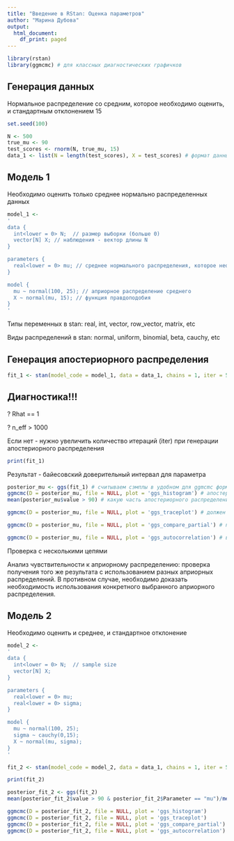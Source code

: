 ```yaml
---
title: "Введение в RStan: Оценка параметров"
author: "Марина Дубова"
output:
  html_document:
    df_print: paged
---
```


```r
library(rstan)
library(ggmcmc) # для классных диагностических графичков
```

## Генерация данных

Нормальное распределение со средним, которое необходимо оценить, и стандартным отклонением 15

```r
set.seed(100)

N <- 500
true_mu <- 90
test_scores <- rnorm(N, true_mu, 15)
data_1 <- list(N = length(test_scores), X = test_scores) # формат данных для stan - список с переменными
```

## Модель 1 

Необходимо оценить только среднее нормально распределенных данных

```r
model_1 <-
'
data {
  int<lower = 0> N;  // размер выборки (больше 0)
  vector[N] X; // наблюдения - вектор длины N
}

parameters {
  real<lower = 0> mu; // среднее нормального распределения, которое необходимо оценить
}

model {
  mu ~ normal(100, 25); // априорное распределение среднего
  X ~ normal(mu, 15); // функция правдоподобия
}
'
```

Типы переменных в stan: real, int, vector, row_vector, matrix, etc

Виды распределений в stan: normal, uniform, binomial, beta, cauchy, etc

## Генерация апостериорного распределения


```r
fit_1 <- stan(model_code = model_1, data = data_1, chains = 1, iter = 5000, warmup = 1000) # ! нужно всегда использовать несколько цепей для диагностики результата
```

## Диагностика!!!

? Rhat == 1

? n_eff > 1000

Если нет - нужно увеличить количество итераций (iter) при генерации апостериорного распределения

```r
print(fit_1)
```

Результат - байесовский доверительный интервал для параметра

```r
posterior_mu <- ggs(fit_1) # считываем сэмплы в удобном для ggmcmc формате
ggmcmc(D = posterior_mu, file = NULL, plot = 'ggs_histogram') # апостериорное распределение параметра
mean(posterior_mu$value > 90) # какую часть апостериорного распределения составляют средние больше 90?
```

```r
ggmcmc(D = posterior_mu, file = NULL, plot = 'ggs_traceplot') # должен выглядить как белый шум, все цепи варьируют вокруг одинаковых значений. Если нет - можно попробовать увеличить warmup

ggmcmc(D = posterior_mu, file = NULL, plot = 'ggs_compare_partial') # полное и частичное апостериорное распределение в идеале должны полностью перекрывать друг друга 

ggmcmc(D = posterior_mu, file = NULL, plot = 'ggs_autocorrelation') # в идеале: все значения после 1 на нуле или очень близки к нулю
```

Проверка с несколькими цепями

Анализ чувствительности к априорному распределению: проверка получения того же результата с использованием разных априорных распределений. В противном случае, необходимо доказать необходимость использования конкретного выбранного априорного распределения.

## Модель 2

Необходимо оценить и среднее, и стандартное отклонение

```r
model_2 <-
'
data {
  int<lower = 0> N;  // sample size
  vector[N] X;
}

parameters {
  real<lower = 0> mu;
  real<lower = 0> sigma;
}

model {
  mu ~ normal(100, 25);
  sigma ~ cauchy(0,15);
  X ~ normal(mu, sigma);
}
'
```

```r
fit_2 <- stan(model_code = model_2, data = data_1, chains = 1, iter = 5000, warmup = 1000)
```

```r
print(fit_2)
```

```r
posterior_fit_2 <- ggs(fit_2)
mean(posterior_fit_2$value > 90 & posterior_fit_2$Parameter == "mu")/mean(posterior_fit_2$Parameter == "mu")

ggmcmc(D = posterior_fit_2, file = NULL, plot = 'ggs_histogram')
ggmcmc(D = posterior_fit_2, file = NULL, plot = 'ggs_traceplot') 
ggmcmc(D = posterior_fit_2, file = NULL, plot = 'ggs_compare_partial') 
ggmcmc(D = posterior_fit_2, file = NULL, plot = 'ggs_autocorrelation')
```